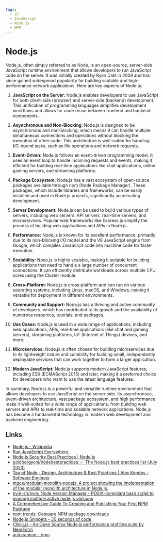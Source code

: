 ```yaml
---
tags:
  - JS
  - JavaScript
  - Node.js
  - NPM
---
```


# Node.js

Node.js, often simply referred to as Node, is an open-source, server-side JavaScript runtime environment that allows developers to run JavaScript code on the server. It was initially created by Ryan Dahl in 2009 and has since gained widespread popularity for building scalable and high-performance network applications. Here are key aspects of Node.js:

1. **JavaScript on the Server:** Node.js enables developers to use JavaScript for both client-side (browser) and server-side (backend) development. This unification of programming languages simplifies development workflows and allows for code reuse between frontend and backend components.

2. **Asynchronous and Non-Blocking:** Node.js is designed to be asynchronous and non-blocking, which means it can handle multiple simultaneous connections and operations without blocking the execution of other code. This architecture is well-suited for handling I/O-bound tasks, such as file operations and network requests.

3. **Event-Driven:** Node.js follows an event-driven programming model. It uses an event loop to handle incoming requests and events, making it efficient for building real-time applications like chat applications, online gaming servers, and streaming platforms.

4. **Package Ecosystem:** Node.js has a vast ecosystem of open-source packages available through npm (Node Package Manager). These packages, which include libraries and frameworks, can be easily installed and used in Node.js projects, significantly accelerating development.

5. **Server Development:** Node.js can be used to build various types of servers, including web servers, API servers, real-time servers, and microservices. Popular web frameworks like Express.js simplify the process of building web applications and APIs in Node.js.

6. **Performance:** Node.js is known for its excellent performance, primarily due to its non-blocking I/O model and the V8 JavaScript engine from Google, which compiles JavaScript code into machine code for faster execution.

7. **Scalability:** Node.js is highly scalable, making it suitable for building applications that need to handle a large number of concurrent connections. It can efficiently distribute workloads across multiple CPU cores using the Cluster module.

8. **Cross-Platform:** Node.js is cross-platform and can run on various operating systems, including Linux, macOS, and Windows, making it versatile for deployment in different environments.

9. **Community and Support:** Node.js has a thriving and active community of developers, which has contributed to its growth and the availability of numerous resources, tutorials, and packages.

10. **Use Cases:** Node.js is used in a wide range of applications, including web applications, APIs, real-time applications (like chat and gaming servers), streaming platforms, IoT (Internet of Things) devices, and more.

11. **Microservices:** Node.js is often chosen for building microservices due to its lightweight nature and suitability for building small, independently deployable services that can work together to form a larger application.

12. **Modern JavaScript:** Node.js supports modern JavaScript features, including ES6 (ECMAScript 2015) and later, making it a preferred choice for developers who want to use the latest language features.

In summary, Node.js is a powerful and versatile runtime environment that allows developers to use JavaScript on the server side. Its asynchronous, event-driven architecture, vast package ecosystem, and high performance make it well-suited for a wide range of applications, from building web servers and APIs to real-time and scalable network applications. Node.js has become a fundamental technology in modern web development and backend engineering.

## Links

- [Node.js - Wikipedia](https://en.wikipedia.org/wiki/Node.js)
- [Run JavaScript Everywhere.](https://nodejs.dev/en/)
- [Node.js Security Best Practices | Node.js](https://nodejs.org/en/docs/guides/security)
- [goldbergyoni/nodebestpractices: :white_check_mark: The Node.js best practices list (July 2023)](https://github.com/goldbergyoni/nodebestpractices)
- [Tao of Node - Design, Architecture & Best Practices | Alex Kondov - Software Engineer](https://alexkondov.com/tao-of-node/)
- [mgce/modular-monolith-nodejs: A project showing the implementation of the modular monolith architecture in Node.js.](https://github.com/mgce/modular-monolith-nodejs)
- [nvm-sh/nvm: Node Version Manager - POSIX-compliant bash script to manage multiple active node.js versions](https://github.com/nvm-sh/nvm#migrating-global-packages-while-installing)
- [A Comprehensive Guide To Creating and Publishing Your First NPM Package](https://blog.eedris.dev/a-comprehensive-guide-to-creating-and-publishing-your-first-npm-package)
- [npm trends: Compare NPM package downloads](https://npmtrends.com/)
- [Node.js Snippets - 30 seconds of code](https://www.30secondsofcode.org/js/node/p/1/)
- [Clinic.js - An Open Source Node.js performance profiling suite by NearForm](https://clinicjs.org/)
- [autocannon - npm](https://www.npmjs.com/package/autocannon)
